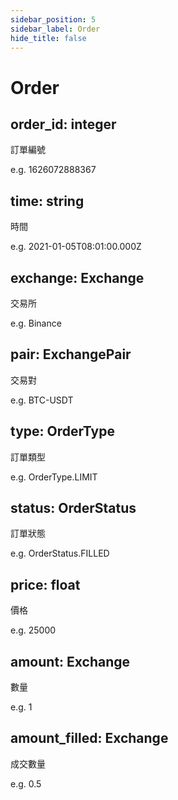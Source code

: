 ```yaml
---
sidebar_position: 5
sidebar_label: Order
hide_title: false
---
```



# Order

## order_id: integer

訂單編號

e.g. 1626072888367

## time: string

時間

e.g. 2021-01-05T08:01:00.000Z

## exchange: Exchange

交易所

e.g. Binance

## pair: ExchangePair

交易對

e.g. BTC-USDT

## type: OrderType

訂單類型

e.g. OrderType.LIMIT

## status: OrderStatus

訂單狀態

e.g. OrderStatus.FILLED

## price: float

價格

e.g. 25000

## amount: Exchange

數量

e.g. 1

## amount_filled: Exchange

成交數量

e.g. 0.5
